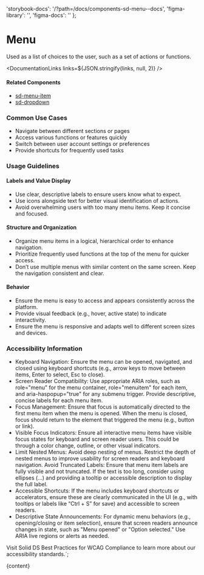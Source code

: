 

  'storybook-docs': '/?path=/docs/components-sd-menu--docs',
  'figma-library': '',
  'figma-docs': ''
};

# Menu

Used as a list of choices to the user, such as a set of actions or functions.

<DefaultStory />

<DocumentationLinks links=${JSON.stringify(links, null, 2)} />

#### Related Components

- [sd-menu-item](./?path=/docs/components-sd-menu-item--docs)
- [sd-dropdown](./?path=/docs/components-sd-dropdown--docs)

### Common Use Cases

- Navigate between different sections or pages
- Access various functions or features quickly
- Switch between user account settings or preferences
- Provide shortcuts for frequently used tasks

### Usage Guidelines

#### Labels and Value Display

- Use clear, descriptive labels to ensure users know what to expect.
- Use icons alongside text for better visual identification of actions.
- Avoid overwhelming users with too many menu items. Keep it concise and focused.

#### Structure and Organization

- Organize menu items in a logical, hierarchical order to enhance navigation.
- Prioritize frequently used functions at the top of the menu for quicker access.
- Don’t use multiple menus with similar content on the same screen. Keep the navigation consistent and clear.

#### Behavior

- Ensure the menu is easy to access and appears consistently across the platform.
- Provide visual feedback (e.g., hover, active state) to indicate interactivity.
- Ensure the menu is responsive and adapts well to different screen sizes and devices.

### Accessibility Information

- Keyboard Navigation: Ensure the menu can be opened, navigated, and closed using keyboard shortcuts (e.g., arrow keys to move between items, Enter to select, Esc to close).
- Screen Reader Compatibility: Use appropriate ARIA roles, such as role="menu" for the menu container, role="menuitem" for each item, and aria-haspopup="true" for any submenu trigger. Provide descriptive, concise labels for each menu item.
- Focus Management: Ensure that focus is automatically directed to the first menu item when the menu is opened. When the menu is closed, focus should return to the element that triggered the menu (e.g., button or link).
- Visible Focus Indicators: Ensure all interactive menu items have visible focus states for keyboard and screen reader users. This could be through a color change, outline, or other visual indicators.
- Limit Nested Menus: Avoid deep nesting of menus. Restrict the depth of nested menus to improve usability for screen readers and keyboard navigation.
  Avoid Truncated Labels: Ensure that menu item labels are fully visible and not truncated. If the text is too long, consider using ellipses (...) and providing a tooltip or accessible description to display the full label.
- Accessible Shortcuts: If the menu includes keyboard shortcuts or accelerators, ensure these are clearly communicated in the UI (e.g., with tooltips or labels like “Ctrl + S” for save) and accessible to screen readers.
- Descriptive State Announcements: For dynamic menu behaviors (e.g., opening/closing or item selection), ensure that screen readers announce changes in state, such as "Menu opened" or "Option selected." Use ARIA live regions or alerts as needed.

Visit <sd-link href="https://www.figma.com/design/YDktJcseQIIQbsuCpoKS4V/Component-Docs?node-id=10708-5011&t=Z1FxSGWkmXG5r5sw-4" target="_blank">Solid DS Best Practices for WCAG Compliance</sd-link> to learn more about our accessibility standards.`;

<Meta title="Components/sd-menu/Overview" />

<OverviewFormatter story={SdMenuStories.Default}>{content}</OverviewFormatter>
